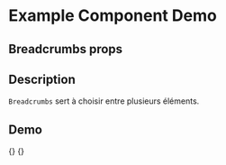 
<Meta title="Example/Breadcrumbs" component={Breadcrumbs} />

# Example Component Demo

## Breadcrumbs props
<Props of={Breadcrumbs} />

## Description

`Breadcrumbs` sert à choisir entre plusieurs éléments.

## Demo

<Canvas>
  <Story name="Default Breadcrumbs">
    {<Breadcrumbs/>}
  </Story>
    <Story name="Breadcrumbs Icons">
    {<BreadcrumbIcons/>}
  </Story>
</Canvas>